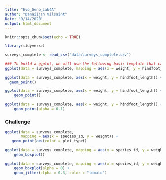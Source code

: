 ```yaml
---
title: "Evo_Geno_Lab4A"
author: "Danaiijah Vilsaint"
Date: "9/14/2020"
output: html_document
---
```


```r
knitr::opts_chunk$set(echo = TRUE)
```

```r
library(tidyverse)
```
```r
surveys_complete <- read_csv("data/surveys_complete.csv")
```

```r
### To build a ggplot, we will use the following basic template that can be used for different types of plots:
ggplot(data = surveys_complete, mapping = aes(x = weight, y = hindfoot_length))
```

```r
ggplot(data = surveys_complete, aes(x = weight, y = hindfoot_length)) +
  geom_point()
```

```r
ggplot(data = surveys_complete, aes(x = weight, y = hindfoot_length)) +
    geom_point()
```

```r
ggplot(data = surveys_complete, aes(x = weight, y = hindfoot_length)) +
    geom_point(alpha = 0.1)
```

### Challenge
```r
ggplot(data = surveys_complete, 
       mapping = aes(x = species_id, y = weight)) +
   geom_point(aes(color = plot_type))
```

```r
ggplot(data = surveys_complete, mapping = aes(x = species_id, y = weight)) +
    geom_boxplot()
```

```r
ggplot(data = surveys_complete, mapping = aes(x = species_id, y = weight)) +
    geom_boxplot(alpha = 0) +
    geom_jitter(alpha = 0.3, color = "tomato")
```


